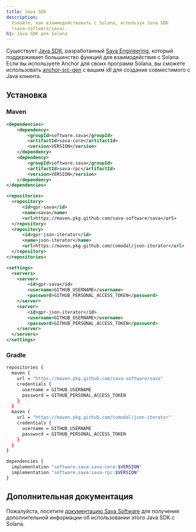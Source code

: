 ```yaml
---
title: Java SDK
description:
  Узнайте, как взаимодействовать с Solana, используя Java SDK
  (sava-software/sava).
h1: Java SDK для Solana
---
```


Существует [Java SDK](https://sava.software/welcome), разработанный
[Sava Engineering](https://sava.engineering/), который поддерживает большинство
функций для взаимодействия с Solana. Если вы используете Anchor для своих
программ Solana, вы сможете использовать
[anchor-src-gen](https://sava.software/utilities/anchor-src-gen) с вашим idl для
создания совместимого с Java клиента.

## Установка

### Maven

```xml title="pom.xml"
<dependencies>
    <dependency>
        <groupId>software.sava</groupId>
        <artifactId>sava-core</artifactId>
        <version>VERSION</version>
    </dependency>
    <dependency>
        <groupId>software.sava</groupId>
        <artifactId>sava-rpc</artifactId>
        <version>VERSION</version>
    </dependency>
</dependencies>

<repositories>
  <repository>
      <id>gpr-sava</id>
      <name>sava</name>
      <url>https://maven.pkg.github.com/sava-software/sava</url>
  </repository>
  <repository>
      <id>gpr-json-iterator</id>
      <name>json-iterator</name>
      <url>https://maven.pkg.github.com/comodal/json-iterator</url>
  </repository>
</repositories>
```

```xml title="settings.xml"
<settings>
  <servers>
    <server>
        <id>gpr-sava</id>
        <username>GITHUB_USERNAME</username>
        <password>GITHUB_PERSONAL_ACCESS_TOKEN</password>
    </server>
    <server>
        <id>gpr-json-iterator</id>
        <username>GITHUB_USERNAME</username>
        <password>GITHUB_PERSONAL_ACCESS_TOKEN</password>
    </server>
  </servers>
</settings>
```

### Gradle

```bash title="build.gradle"
repositories {
  maven {
    url = "https://maven.pkg.github.com/sava-software/sava"
    credentials {
      username = GITHUB_USERNAME
      password = GITHUB_PERSONAL_ACCESS_TOKEN
    }
  }
  maven {
    url = "https://maven.pkg.github.com/comodal/json-iterator"
    credentials {
      username = GITHUB_USERNAME
      password = GITHUB_PERSONAL_ACCESS_TOKEN
    }
  }
}

dependencies {
  implementation "software.sava:sava-core:$VERSION"
  implementation "software.sava:sava-rpc:$VERSION"
}
```

## Дополнительная документация

Пожалуйста, посетите [документацию Sava Software](https://sava.software/welcome)
для получения дополнительной информации об использовании этого Java SDK с
Solana.
